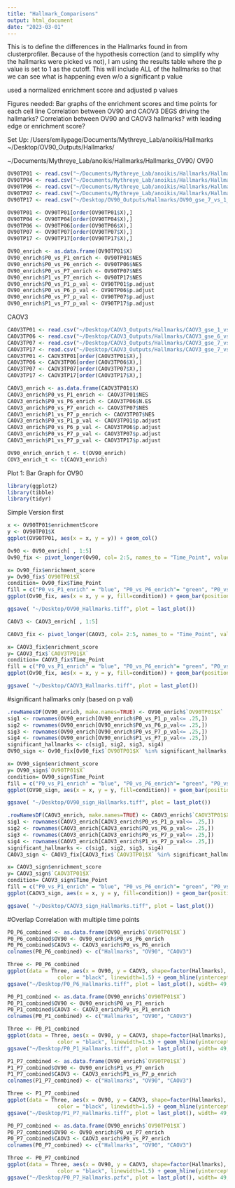```yaml
---
title: "Hallmark_Comparisons"
output: html_document
date: "2023-03-01"
---
```


This is to define the differences in the Hallmarks found in from clusterprofiler. 
Because of the hypothesis correction (and to simplify why the hallmarks were picked vs not),
I am using the results table where the p value is set to 1 as the cutoff. 
This will include ALL of the hallmarks so that we can see what is happening even w/o a 
significant p value 

used a normalized enrichment score and adjusted p values 

Figures needed: 
Bar graphs of the enrichment scores and time points for each cell line 
Correlation between OV90 and CAOV3 DEGS driving the hallmarks?
Correlation between OV90 and CAOV3 hallmarks? with leading edge or enrichment score? 

Set Up: 
/Users/emilypage/Documents/Mythreye_Lab/anoikis/Hallmarks
~/Desktop/OV90_Outputs/Hallmarks/

~/Documents/Mythreye_Lab/anoikis/Hallmarks/Hallmarks_OV90/
OV90
```r
OV90TP01 <- read.csv("~/Documents/Mythreye_Lab/anoikis/Hallmarks/Hallmarks_OV90/OV90_gse_0_vs_1_1k_perm_pval_1_cutoff_BH.csv")
OV90TP04 <- read.csv("~/Documents/Mythreye_Lab/anoikis/Hallmarks/Hallmarks_OV90/OV90_gse_0_vs_4_1k_perm_pval_1_cutoff_BH.csv")
OV90TP06 <- read.csv("~/Documents/Mythreye_Lab/anoikis/Hallmarks/Hallmarks_OV90/OV90_gse_0_vs_6_1k_perm_pval_1_cutoff_BH.csv")
OV90TP07 <- read.csv("~/Documents/Mythreye_Lab/anoikis/Hallmarks/Hallmarks_OV90/OV90_gse_0_vs_7_1k_perm_pval_1_cutoff_BH.csv")
OV90TP17 <- read.csv("~/Desktop/OV90_Outputs/Hallmarks/OV90_gse_7_vs_1_1k_perm_pval_1_cutoff_BH.csv")
```

```r
OV90TP01 <- OV90TP01[order(OV90TP01$X),]
OV90TP04 <- OV90TP04[order(OV90TP04$X),]
OV90TP06 <- OV90TP06[order(OV90TP06$X),]
OV90TP07 <- OV90TP07[order(OV90TP07$X),]
OV90TP17 <- OV90TP17[order(OV90TP17$X),]
```

```r
OV90_enrich <- as.data.frame(OV90TP01$X)
OV90_enrich$P0_vs_P1_enrich <- OV90TP01$NES
OV90_enrich$P0_vs_P6_enrich <- OV90TP06$NES
OV90_enrich$P0_vs_P7_enrich <- OV90TP07$NES
OV90_enrich$P1_vs_P7_enrich <- OV90TP17$NES
OV90_enrich$P0_vs_P1_p_val <- OV90TP01$p.adjust
OV90_enrich$P0_vs_P6_p_val <- OV90TP06$p.adjust
OV90_enrich$P0_vs_P7_p_val <- OV90TP07$p.adjust
OV90_enrich$P1_vs_P7_p_val <- OV90TP17$p.adjust
```

CAOV3
```r
CAOV3TP01 <- read.csv("~/Desktop/CAOV3_Outputs/Hallmarks/CAOV3_gse_1_vs_0_1k_perm_pval_1_cutoff_BH.csv")
CAOV3TP06 <- read.csv("~/Desktop/CAOV3_Outputs/Hallmarks/CAOV3_gse_6_vs_0_1k_perm_pval_1_cutoff_BH.csv")
CAOV3TP07 <- read.csv("~/Desktop/CAOV3_Outputs/Hallmarks/CAOV3_gse_7_vs_0_1k_perm_pval_1_cutoff_BH.csv")
CAOV3TP17 <- read.csv("~/Desktop/CAOV3_Outputs/Hallmarks/CAOV3_gse_7_vs_1_1k_perm_pval_1_cutoff_BH.csv")
CAOV3TP01 <- CAOV3TP01[order(CAOV3TP01$X),]
CAOV3TP06 <- CAOV3TP06[order(CAOV3TP06$X),]
CAOV3TP07 <- CAOV3TP07[order(CAOV3TP07$X),]
CAOV3TP17 <- CAOV3TP17[order(CAOV3TP17$X),]
```

```r
CAOV3_enrich <- as.data.frame(CAOV3TP01$X)
CAOV3_enrich$P0_vs_P1_enrich <- CAOV3TP01$NES
CAOV3_enrich$P0_vs_P6_enrich <- CAOV3TP06$N.ES
CAOV3_enrich$P0_vs_P7_enrich <- CAOV3TP07$NES
CAOV3_enrich$P1_vs_P7_p_enrich <- CAOV3TP07$NES
CAOV3_enrich$P0_vs_P1_p_val <- CAOV3TP01$p.adjust
CAOV3_enrich$P0_vs_P6_p_val <- CAOV3TP06$p.adjust
CAOV3_enrich$P0_vs_P7_p_val <- CAOV3TP07$p.adjust
CAOV3_enrich$P1_vs_P7_p_val <- CAOV3TP17$p.adjust
```

```r
OV90_enrich_enrich_t <- t(OV90_enrich)
COV3_enrich_t <- t(CAOV3_enrich)
```

Plot 1: Bar Graph for OV90 
```r
library(ggplot2)
library(tibble)
library(tidyr)
```

Simple Version first 
```r
x <- OV90TP01$enrichmentScore
y <- OV90TP01$X
ggplot(OV90TP01, aes(x = x, y = y)) + geom_col()
```
```r
Ov90 <- OV90_enrich[ , 1:5]
Ov90_fix <- pivot_longer(Ov90, col= 2:5, names_to = "Time_Point", values_to = "enrichment_score")
```

```r
x= Ov90_fix$enrichment_score
y= Ov90_fix$`OV90TP01$X`
condition= Ov90_fix$Time_Point
fill = c("P0_vs_P1_enrich" = "blue", "P0_vs_P6_enrich"= "green", "P0_vs_P7_enrich"= "red", "P1_vs_P7_enrich"= "yellow")
ggplot(Ov90_fix, aes(x = x, y = y, fill=condition)) + geom_bar(position="dodge", stat="identity") + theme(text = element_text(size = 5))
```
```r
ggsave( "~/Desktop/OV90_Hallmarks.tiff", plot = last_plot())
```

```r
CAOV3 <- CAOV3_enrich[ , 1:5]
```


```r
CAOV3_fix <- pivot_longer(CAOV3, col= 2:5, names_to = "Time_Point", values_to = "enrichment_score")
```


```r
x= CAOV3_fix$enrichment_score
y= CAOV3_fix$`CAOV3TP01$X`
condition= CAOV3_fix$Time_Point
fill = c("P0_vs_P1_enrich" = "blue", "P0_vs_P6_enrich"= "green", "P0_vs_P7_enrich"= "red", "P1_vs_P7_enrich"= "yellow")
ggplot(Ov90_fix, aes(x = x, y = y, fill=condition)) + geom_bar(position="dodge", stat="identity") + theme(text = element_text(size = 5))
```


```r
ggsave( "~/Desktop/CAOV3_Hallmarks.tiff", plot = last_plot())
```

#significant hallmarks only (based on p val)
```r
.rowNamesDF(OV90_enrich, make.names=TRUE) <- OV90_enrich$`OV90TP01$X`
sig1 <- rownames(OV90_enrich[OV90_enrich$P0_vs_P1_p_val<= .25,])
sig2 <- rownames(OV90_enrich[OV90_enrich$P0_vs_P6_p_val<= .25,])
sig3 <- rownames(OV90_enrich[OV90_enrich$P0_vs_P7_p_val<= .25,])                 
sig4 <- rownames(OV90_enrich[OV90_enrich$P1_vs_P7_p_val<= .25,])                   
significant_hallmarks <- c(sig1, sig2, sig3, sig4)
OV90_sign <- Ov90_fix[Ov90_fix$`OV90TP01$X` %in% significant_hallmarks,]
```

```r
x= OV90_sign$enrichment_score
y= OV90_sign$`OV90TP01$X`
condition= OV90_sign$Time_Point
fill = c("P0_vs_P1_enrich" = "blue", "P0_vs_P6_enrich"= "green", "P0_vs_P7_enrich"= "red", "P1_vs_P7_enrich"= "yellow")
ggplot(OV90_sign, aes(x = x, y = y, fill=condition)) + geom_bar(position="dodge", stat="identity") + theme(text = element_text(size = 5)) + theme(panel.background = element_blank()) + theme(axis.line = element_line(colour = "black"))
```

```r
ggsave( "~/Desktop/OV90_sign_Hallmarks.tiff", plot = last_plot())
```

```r
.rowNamesDF(CAOV3_enrich, make.names=TRUE) <- CAOV3_enrich$`CAOV3TP01$X`
sig1 <- rownames(CAOV3_enrich[CAOV3_enrich$P0_vs_P1_p_val<= .25,])
sig2 <- rownames(CAOV3_enrich[CAOV3_enrich$P0_vs_P6_p_val<= .25,])
sig3 <- rownames(CAOV3_enrich[CAOV3_enrich$P0_vs_P7_p_val<= .25,])                 
sig4 <- rownames(CAOV3_enrich[CAOV3_enrich$P1_vs_P7_p_val<= .25,])                   
significant_hallmarks <- c(sig1, sig2, sig3, sig4)
CAOV3_sign <- CAOV3_fix[CAOV3_fix$`CAOV3TP01$X` %in% significant_hallmarks,]
```

```r
x= CAOV3_sign$enrichment_score
y= CAOV3_sign$`CAOV3TP01$X`
condition= CAOV3_sign$Time_Point
fill = c("P0_vs_P1_enrich" = "blue", "P0_vs_P6_enrich"= "green", "P0_vs_P7_enrich"= "red", "P1_vs_P7_enrich"= "yellow")
ggplot(CAOV3_sign, aes(x = x, y = y, fill=condition)) + geom_bar(position="dodge", stat="identity") + theme(text = element_text(size = 5)) + theme(panel.background = element_blank(), panel.grid.major= element_line()) + theme(axis.line = element_line(colour = "black"))
```

```r
ggsave( "~/Desktop/CAOV3_sign_Hallmarks.tiff", plot = last_plot())
```

#Overlap Correlation with multiple time points 
```r
P0_P6_combined <- as.data.frame(OV90_enrich$`OV90TP01$X`)
P0_P6_combined$OV90 <- OV90_enrich$P0_vs_P6_enrich
P0_P6_combined$CAOV3 <- CAOV3_enrich$P0_vs_P6_enrich
colnames(P0_P6_combined) <- c("Hallmarks", "OV90", "CAOV3")
```

```r
Three <- P0_P6_combined
ggplot(data = Three, aes(x = OV90, y = CAOV3, shape=factor(Hallmarks), fill=factor(Hallmarks), col=factor(Hallmarks))) + geom_point(alpha = 0.5, size=14, stroke=1.4) + scale_shape_manual(values=rep(c(21:25), times=10)) + geom_vline(xintercept = 0, 
                color = "black", linewidth=1.5) + geom_hline(yintercept=0, color = "black", linewidth=1.5) + theme(legend.key.size = unit(2.5, 'cm'), legend.text = element_text(size=25), legend.title=element_blank()) + guides(color=guide_legend(ncol=2)) + guides(shape=guide_legend(ncol=2)) + theme(panel.background = element_blank(), panel.grid.major= element_line()) + theme(axis.line = element_line(colour = "black"))
ggsave("~/Desktop/P0_P6_Hallmarks.tiff", plot = last_plot(), width= 49, height= 30, unit= "in")
```
```r
P0_P1_combined <- as.data.frame(OV90_enrich$`OV90TP01$X`)
P0_P1_combined$OV90 <- OV90_enrich$P0_vs_P1_enrich
P0_P1_combined$CAOV3 <- CAOV3_enrich$P0_vs_P1_enrich
colnames(P0_P1_combined) <- c("Hallmarks", "OV90", "CAOV3")
```

```r
Three <- P0_P1_combined
ggplot(data = Three, aes(x = OV90, y = CAOV3, shape=factor(Hallmarks), fill=factor(Hallmarks), col=factor(Hallmarks))) + geom_point(alpha = 0.5, size=14, stroke=1.4) + scale_shape_manual(values=rep(c(21:25), times=10)) + geom_vline(xintercept = 0, 
                color = "black", linewidth=1.5) + geom_hline(yintercept=0, color = "black", linewidth=1.5) + theme(legend.key.size = unit(3, 'cm'), legend.text = element_text(size=19), legend.title=element_blank()) + guides(color=guide_legend(ncol=2)) + guides(shape=guide_legend(ncol=2)) + theme(panel.background = element_blank(), panel.grid.major= element_line()) + theme(axis.line = element_line(colour = "black"))
ggsave("~/Desktop/P0_P1_Hallmarks.tiff", plot = last_plot(), width= 49, height= 30, unit= "in")
```

```r
P1_P7_combined <- as.data.frame(OV90_enrich$`OV90TP01$X`)
P1_P7_combined$OV90 <- OV90_enrich$P1_vs_P7_enrich
P1_P7_combined$CAOV3 <- CAOV3_enrich$P1_vs_P7_p_enrich
colnames(P1_P7_combined) <- c("Hallmarks", "OV90", "CAOV3")
```

```r
Three <- P1_P7_combined
ggplot(data = Three, aes(x = OV90, y = CAOV3, shape=factor(Hallmarks), fill=factor(Hallmarks), col=factor(Hallmarks))) + geom_point(alpha = 0.5, size=14, stroke=1.4) + scale_shape_manual(values=rep(c(21:25), times=10)) + geom_vline(xintercept = 0, 
                color = "black", linewidth=1.5) + geom_hline(yintercept=0, color = "black", linewidth=1.5) + theme(legend.key.size = unit(3, 'cm'), legend.text = element_text(size=19), legend.title=element_blank()) + guides(color=guide_legend(ncol=2)) + guides(shape=guide_legend(ncol=2)) + theme(panel.background = element_blank(), panel.grid.major= element_line()) + theme(axis.line = element_line(colour = "black"))
ggsave("~/Desktop/P1_P7_Hallmarks.tiff", plot = last_plot(), width= 49, height= 30, unit= "in")
```

```r
P0_P7_combined <- as.data.frame(OV90_enrich$`OV90TP01$X`)
P0_P7_combined$OV90 <- OV90_enrich$P0_vs_P7_enrich
P0_P7_combined$CAOV3 <- CAOV3_enrich$P0_vs_P7_enrich
colnames(P0_P7_combined) <- c("Hallmarks", "OV90", "CAOV3")
```

```r
Three <- P0_P7_combined
ggplot(data = Three, aes(x = OV90, y = CAOV3, shape=factor(Hallmarks), fill=factor(Hallmarks), col=factor(Hallmarks))) + geom_point(alpha = 0.5, size=14, stroke=1.4) + scale_shape_manual(values=rep(c(21:25), times=10)) + geom_vline(xintercept = 0, 
                color = "black", linewidth=1.5) + geom_hline(yintercept=0, color = "black", linewidth=1.5) + theme(legend.key.size = unit(3, 'cm'), legend.text = element_text(size=19), legend.title=element_blank()) + guides(color=guide_legend(ncol=2)) + guides(shape=guide_legend(ncol=2)) + theme(panel.background = element_blank(), panel.grid.major= element_line()) + theme(axis.line = element_line(colour = "black"))
ggsave("~/Desktop/P0_P7_Hallmarks.pzfx", plot = last_plot(), width= 49, height= 30, unit= "in") 
```



